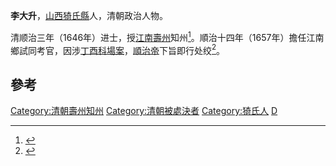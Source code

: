 '''李大升'''，[[山西|山西]][[猗氏縣|猗氏縣]]人，清朝政治人物。

清顺治三年（1646年）进士，授[[江南省|江南]][[壽州|壽州]]知州<ref>{{cite book|author1=（清）王轩等纂修|editor=刘克文总点校|title=山西通志|date=1990年11月|publisher=北京：中华书局|isbn=7-101-00700-7|pages=1913|accessdate=2016-05-06}}</ref>。順治十四年（1657年）擔任江南鄉試同考官，因涉[[丁酉科場案|丁酉科場案]]，[[順治帝|順治帝]]下旨即行处绞<ref>{{cite book|author1=姜越|title=宠辱之间 千古流传的大清外戚故事|date=2014年1月|publisher=北京：中国财富出版社|isbn=978-7-5047-4937-6|pages=117|accessdate=2016-05-06}}</ref>。

==參考==
{{reflist}}
{{清朝人物小作品}}
{{順治三年丙戌科殿試金榜}}
{{順治丁酉科場案}}
{{DEFAULTSORT:Li}}
[[Category:清朝壽州知州|Category:清朝壽州知州]]
[[Category:清朝被處決者|Category:清朝被處決者]]
[[Category:猗氏人|Category:猗氏人]]
[[Category:李姓|D]]